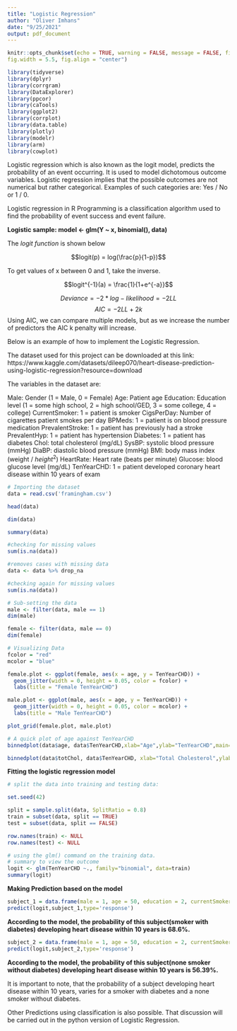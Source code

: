 ---
title: "Logistic Regression"
author: "Oliver Imhans"
date: "9/25/2021"
output: pdf_document
---

```{r setup, include=FALSE}
knitr::opts_chunk$set(echo = TRUE, warning = FALSE, message = FALSE, fig.height = 3.3, 
fig.width = 5.5, fig.align = "center")
```

```{r}
library(tidyverse)
library(dplyr)
library(corrgram)
library(DataExplorer)
library(ppcor)
library(caTools)
library(ggplot2)
library(corrplot) 
library(data.table)
library(plotly)
library(modelr) 
library(arm) 
library(cowplot)
```

Logistic regression which is also known as the logit model, predicts the probability of an event occurring. It is used to model dichotomous outcome variables. Logistic regression implies that the possible outcomes are not numerical but rather categorical. Examples of such categories are:  Yes / No or 1 / 0.

Logistic regression in R Programming is a classification algorithm used to find the probability of event success and event failure. 

**Logistic sample: model <- glm(Y ~ x, binomial(), data)**

The *logit function* is shown below

$$logit(p) = log(\frac{p}{1-p})$$

To get values of x between 0 and 1, take the inverse.

$$logit^{-1}(a) = \frac{1}{1+e^{-a}}$$


$$Deviance = -2 *log - likelihood = -2LL$$
$$AIC =-2LL+2k$$
Using AIC, we can compare multiple models, but as we increase the number of predictors the AIC k penalty will increase.

Below is an example of how to implement the Logistic Regression.

The dataset used for this project can be downloaded at this link: https://www.kaggle.com/datasets/dileep070/heart-disease-prediction-using-logistic-regression?resource=download

The variables in the dataset are:

Male: Gender (1 = Male, 0 = Female)
Age: Patient age
Education: Education level (1 = some high school, 2 = high school/GED, 3 = some college, 4 = college)
CurrentSmoker: 1 = patient is smoker
CigsPerDay: Number of cigarettes patient smokes per day
BPMeds: 1 = patient is on blood pressure medication
PrevalentStroke: 1 = patient has previously had a stroke
PrevalentHyp: 1 = patient has hypertension
Diabetes: 1 = patient has diabetes
Chol: total cholesterol (mg/dL)
SysBP: systolic blood pressure (mmHg)
DiaBP: diastolic blood pressure (mmHg)
BMI: body mass index (weight / $height^2$)
HeartRate: Heart rate (beats per minute)
Glucose: blood glucose level (mg/dL)
TenYearCHD: 1 = patient developed coronary heart disease within 10 years of exam
```{r}
# Importing the dataset
data = read.csv('framingham.csv')
```

```{r}
head(data)
```

```{r}
dim(data)
```

```{r}
summary(data)
```
```{r}
#checking for missing values
sum(is.na(data))
```
```{r}
#removes cases with missing data
data <- data %>% drop_na 
```


```{r}
#checking again for missing values
sum(is.na(data))
```

```{r}
# Sub-setting the data
male <- filter(data, male == 1)
dim(male)

```

```{r}
female <- filter(data, male == 0)
dim(female)
```

```{r}
# Visualizing Data
fcolor = "red"
mcolor = "blue"

female.plot <- ggplot(female, aes(x = age, y = TenYearCHD)) + 
  geom_jitter(width = 0, height = 0.05, color = fcolor) +
  labs(title = "Female TenYearCHD")

male.plot <- ggplot(male, aes(x = age, y = TenYearCHD)) + 
  geom_jitter(width = 0, height = 0.05, color = mcolor) + 
  labs(title = "Male TenYearCHD")

plot_grid(female.plot, male.plot)
```

```{r}
# A quick plot of age against TenYearCHD
binnedplot(data$age, data$TenYearCHD,xlab="Age",ylab="TenYearCHD",main="TenYearCHD vs Age")
```

```{r}
binnedplot(data$totChol, data$TenYearCHD, xlab="Total Cholesterol",ylab="TenYearCHD",main="TenYearCHD vs Cholesterol")
```
**Fitting the logistic regression model**

```{r}
# split the data into training and testing data:

set.seed(42)

split = sample.split(data, SplitRatio = 0.8)
train = subset(data, split == TRUE)
test = subset(data, split == FALSE)

row.names(train) <- NULL
row.names(test) <- NULL
```



```{r}
# using the glm() command on the training data.
# summary to view the outcome
logit <- glm(TenYearCHD ~., family="binomial", data=train)
summary(logit)
```


**Making Prediction based on the model**

```{r}
subject_1 = data.frame(male = 1, age = 50, education = 2, currentSmoker = 1,  cigsPerDay =  0, BPMeds =  0, prevalentStroke = 0, prevalentHyp = 0,  diabetes = 1, totChol = 150,   sysBP = 100,  diaBP = 80,   BMI = 35, heartRate = 75,  glucose = 70)
predict(logit,subject_1,type='response')
```
**According to the model, the probability of this subject(smoker with diabetes) developing heart disease within 10 years is  68.6%.**

```{r}
subject_2 = data.frame(male = 1, age = 50, education = 2, currentSmoker = 0,  cigsPerDay =  0, BPMeds =  0, prevalentStroke = 0, prevalentHyp = 0,  diabetes = 0, totChol = 150,   sysBP = 100,  diaBP = 80,   BMI = 35, heartRate = 75,  glucose = 70)
predict(logit,subject_2,type='response')
```
**According to the model, the probability of this subject(none smoker without diabetes) developing heart disease within 10 years is  56.39%.**

It is important to note, that the probability of a  subject developing heart disease within 10 years, varies for a smoker with diabetes and a none smoker without diabetes. 


Other Predictions using classification is also possible. That discussion will be carried out in the python version of Logistic Regression.






